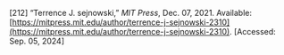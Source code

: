 \[212\]	“Terrence J. sejnowski,” *MIT Press*, Dec. 07, 2021\. Available: [https://mitpress.mit.edu/author/terrence-j-sejnowski-2310](https://mitpress.mit.edu/author/terrence-j-sejnowski-2310). \[Accessed: Sep. 05, 2024\]